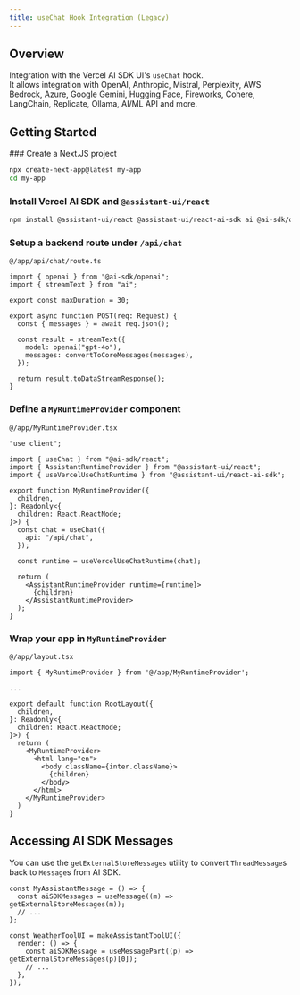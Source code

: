 ```yaml
---
title: useChat Hook Integration (Legacy)
---
```


## Overview

Integration with the Vercel AI SDK UI's `useChat` hook.  
It allows integration with OpenAI, Anthropic, Mistral, Perplexity, AWS Bedrock, Azure, Google Gemini, Hugging Face, Fireworks, Cohere, LangChain, Replicate, Ollama, AI/ML API and more.

## Getting Started


<Steps>
  <Step>
  ### Create a Next.JS project

```sh
npx create-next-app@latest my-app
cd my-app
```

  </Step>
  <Step>

### Install Vercel AI SDK and `@assistant-ui/react`

```sh npm2yarn
npm install @assistant-ui/react @assistant-ui/react-ai-sdk ai @ai-sdk/openai
```

  </Step>
  <Step>

### Setup a backend route under `/api/chat`

`@/app/api/chat/route.ts`

```tsx
import { openai } from "@ai-sdk/openai";
import { streamText } from "ai";

export const maxDuration = 30;

export async function POST(req: Request) {
  const { messages } = await req.json();

  const result = streamText({
    model: openai("gpt-4o"),
    messages: convertToCoreMessages(messages),
  });

  return result.toDataStreamResponse();
}
```

  </Step>
  <Step>

### Define a `MyRuntimeProvider` component

`@/app/MyRuntimeProvider.tsx`

```tsx
"use client";

import { useChat } from "@ai-sdk/react";
import { AssistantRuntimeProvider } from "@assistant-ui/react";
import { useVercelUseChatRuntime } from "@assistant-ui/react-ai-sdk";

export function MyRuntimeProvider({
  children,
}: Readonly<{
  children: React.ReactNode;
}>) {
  const chat = useChat({
    api: "/api/chat",
  });

  const runtime = useVercelUseChatRuntime(chat);

  return (
    <AssistantRuntimeProvider runtime={runtime}>
      {children}
    </AssistantRuntimeProvider>
  );
}
```

  </Step>
  <Step>

### Wrap your app in `MyRuntimeProvider`

`@/app/layout.tsx`

```tsx {1,11,17}
import { MyRuntimeProvider } from '@/app/MyRuntimeProvider';

...

export default function RootLayout({
  children,
}: Readonly<{
  children: React.ReactNode;
}>) {
  return (
    <MyRuntimeProvider>
      <html lang="en">
        <body className={inter.className}>
          {children}
        </body>
      </html>
    </MyRuntimeProvider>
  )
}
```

  </Step>
</Steps>

## Accessing AI SDK Messages

You can use the `getExternalStoreMessages` utility to convert `ThreadMessage`s back to `Message`s from AI SDK.

```tsx
const MyAssistantMessage = () => {
  const aiSDKMessages = useMessage((m) => getExternalStoreMessages(m));
  // ...
};

const WeatherToolUI = makeAssistantToolUI({
  render: () => {
    const aiSDKMessage = useMessagePart((p) => getExternalStoreMessages(p)[0]);
    // ...
  },
});
```
